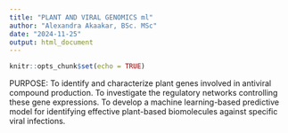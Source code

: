 ```yaml
---
title: "PLANT AND VIRAL GENOMICS ml"
author: "Alexandra Akaakar, BSc. MSc"
date: "2024-11-25"
output: html_document
---
```


```r
knitr::opts_chunk$set(echo = TRUE)
```

PURPOSE:
To identify and characterize plant genes involved in antiviral compound production.
To investigate the regulatory networks controlling these gene expressions.
To develop a machine learning-based predictive model for identifying effective plant-based biomolecules against specific viral infections.
